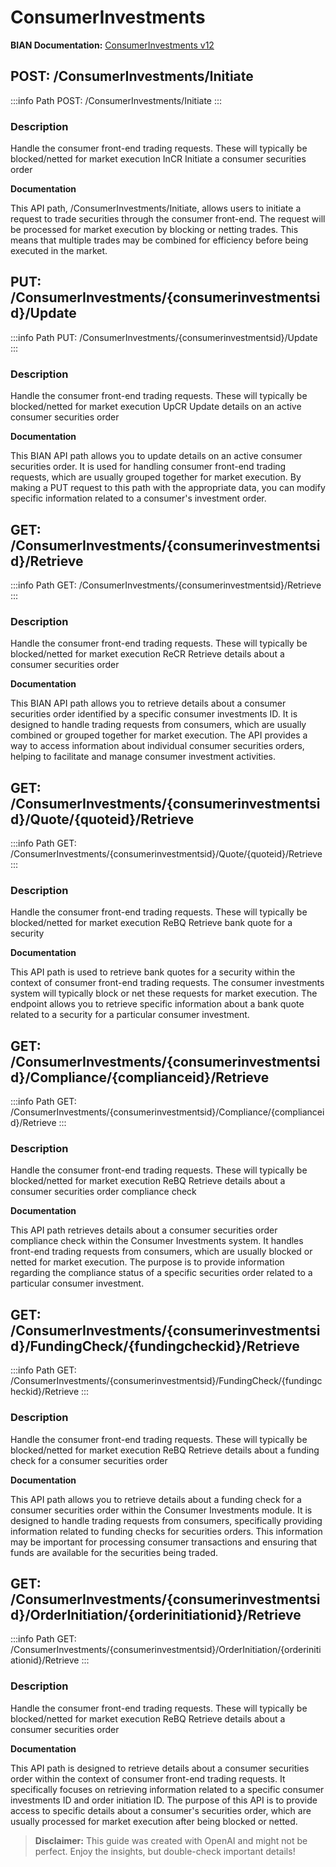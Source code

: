 # ConsumerInvestments

**BIAN Documentation:** [ConsumerInvestments v12](https://app.swaggerhub.com/apis/BIAN-3/ConsumerInvestments/12.0.0)

## POST: /ConsumerInvestments/Initiate

:::info Path
POST: /ConsumerInvestments/Initiate
:::

### Description

Handle the consumer front\-end trading requests\. These will typically be blocked/netted for market execution InCR Initiate a consumer securities order

**Documentation**

This API path\, /ConsumerInvestments/Initiate\, allows users to initiate a request to trade securities through the consumer front\-end\. The request will be processed for market execution by blocking or netting trades\. This means that multiple trades may be combined for efficiency before being executed in the market\.

## PUT: /ConsumerInvestments/\{consumerinvestmentsid\}/Update

:::info Path
PUT: /ConsumerInvestments/\{consumerinvestmentsid\}/Update
:::

### Description

Handle the consumer front\-end trading requests\. These will typically be blocked/netted for market execution UpCR Update details on an active consumer securities order

**Documentation**

This BIAN API path allows you to update details on an active consumer securities order\. It is used for handling consumer front\-end trading requests\, which are usually grouped together for market execution\. By making a PUT request to this path with the appropriate data\, you can modify specific information related to a consumer's investment order\.

## GET: /ConsumerInvestments/\{consumerinvestmentsid\}/Retrieve

:::info Path
GET: /ConsumerInvestments/\{consumerinvestmentsid\}/Retrieve
:::

### Description

Handle the consumer front\-end trading requests\. These will typically be blocked/netted for market execution ReCR Retrieve details about a consumer securities order

**Documentation**

This BIAN API path allows you to retrieve details about a consumer securities order identified by a specific consumer investments ID\. It is designed to handle trading requests from consumers\, which are usually combined or grouped together for market execution\. The API provides a way to access information about individual consumer securities orders\, helping to facilitate and manage consumer investment activities\.

## GET: /ConsumerInvestments/\{consumerinvestmentsid\}/Quote/\{quoteid\}/Retrieve

:::info Path
GET: /ConsumerInvestments/\{consumerinvestmentsid\}/Quote/\{quoteid\}/Retrieve
:::

### Description

Handle the consumer front\-end trading requests\. These will typically be blocked/netted for market execution ReBQ Retrieve bank quote for a security

**Documentation**

This API path is used to retrieve bank quotes for a security within the context of consumer front\-end trading requests\. The consumer investments system will typically block or net these requests for market execution\. The endpoint allows you to retrieve specific information about a bank quote related to a security for a particular consumer investment\.

## GET: /ConsumerInvestments/\{consumerinvestmentsid\}/Compliance/\{complianceid\}/Retrieve

:::info Path
GET: /ConsumerInvestments/\{consumerinvestmentsid\}/Compliance/\{complianceid\}/Retrieve
:::

### Description

Handle the consumer front\-end trading requests\. These will typically be blocked/netted for market execution ReBQ Retrieve details about a consumer securities order compliance check

**Documentation**

This API path retrieves details about a consumer securities order compliance check within the Consumer Investments system\. It handles front\-end trading requests from consumers\, which are usually blocked or netted for market execution\. The purpose is to provide information regarding the compliance status of a specific securities order related to a particular consumer investment\.

## GET: /ConsumerInvestments/\{consumerinvestmentsid\}/FundingCheck/\{fundingcheckid\}/Retrieve

:::info Path
GET: /ConsumerInvestments/\{consumerinvestmentsid\}/FundingCheck/\{fundingcheckid\}/Retrieve
:::

### Description

Handle the consumer front\-end trading requests\. These will typically be blocked/netted for market execution ReBQ Retrieve details about a funding check for a consumer securities order

**Documentation**

This API path allows you to retrieve details about a funding check for a consumer securities order within the Consumer Investments module\. It is designed to handle trading requests from consumers\, specifically providing information related to funding checks for securities orders\. This information may be important for processing consumer transactions and ensuring that funds are available for the securities being traded\.

## GET: /ConsumerInvestments/\{consumerinvestmentsid\}/OrderInitiation/\{orderinitiationid\}/Retrieve

:::info Path
GET: /ConsumerInvestments/\{consumerinvestmentsid\}/OrderInitiation/\{orderinitiationid\}/Retrieve
:::

### Description

Handle the consumer front\-end trading requests\. These will typically be blocked/netted for market execution ReBQ Retrieve details about a consumer securities order

**Documentation**

This API path is designed to retrieve details about a consumer securities order within the context of consumer front\-end trading requests\. It specifically focuses on retrieving information related to a specific consumer investments ID and order initiation ID\. The purpose of this API is to provide access to specific details about a consumer's securities order\, which are usually processed for market execution after being blocked or netted\.

> **Disclaimer:** This guide was created with OpenAI and might not be perfect. Enjoy the insights, but double-check important details!
